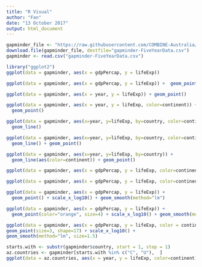 ```yaml
---
title: "R Visual"
author: "Fan"
date: "13 October 2017"
output: html_document
---
```


```r
gapminder_file <- "https://raw.githubusercontent.com/COMBINE-Australia/RNAseq-R/gh-pages/data/gapminder-FiveYearData.csv"
download.file(gapminder_file, destfile="gapminder-FiveYearData.csv")
gapminder <- read.csv("gapminder-FiveYearData.csv")
```


```r
library("ggplot2")
ggplot(data = gapminder, aes(x = gdpPercap, y = lifeExp)) 
```
```r

ggplot(data = gapminder, aes(x = gdpPercap, y = lifeExp)) +  geom_point()
```
```r
ggplot(data = gapminder, aes(x = year, y = lifeExp)) + geom_point()
```
```r
ggplot(data = gapminder, aes(x = year, y = lifeExp, color=continent)) +
  geom_point()
```
```r
ggplot(data = gapminder, aes(x=year, y=lifeExp, by=country, color=continent)) +
  geom_line()
```

```r
ggplot(data = gapminder, aes(x=year, y=lifeExp, by=country, color=continent)) +
  geom_line() + geom_point()
```
```r
ggplot(data = gapminder, aes(x=year, y=lifeExp, by=country)) +
  geom_line(aes(color=continent)) + geom_point()
```
```r
ggplot(data = gapminder, aes(x = gdpPercap, y = lifeExp, color=continent)) +   geom_point()
```

```r
ggplot(data = gapminder, aes(x = gdpPercap, y = lifeExp, color=continent)) + geom_point(alpha = 0.1) + scale_x_log10() + facet_wrap(~continent)
```
```r
ggplot(data = gapminder, aes(x = gdpPercap, y = lifeExp)) +
  geom_point() + scale_x_log10() + geom_smooth(method="lm")
```
```r
ggplot(data = gapminder, aes(x = gdpPercap, y = lifeExp)) +
  geom_point(color="orange", size=4) + scale_x_log10() + geom_smooth(method="lm", size=0.5)
```
```r
ggplot(data = gapminder, aes(x = gdpPercap, y = lifeExp, color = continent)) +
geom_point(size=3, shape=17) + scale_x_log10() +
geom_smooth(method="lm", size=1.5)
```
```r
starts.with <- substr(gapminder$country, start = 1, stop = 1)
az.countries <- gapminder[starts.with %in% c("C", "U"),  ]
ggplot(data = az.countries, aes(x = year, y = lifeExp, color=continent)) +   geom_line() + facet_wrap( ~ country)
```

